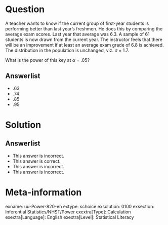 Question
========
  
A teacher wants to know if the current group of first-year students is performing better than last year's freshmen. He does this by comparing the average exam scores. Last year that average was 6.3. A sample of 61 students is now drawn from the current year. The instructor feels that there will be an improvement if at least an average exam grade of 6.8 is achieved. The distribution in the population is unchanged, viz. $\sigma$ = 1.7.

What is the power of this key at $\alpha$ = .05?

  
Answerlist
----------
* .63
* .74
* .85
* .95

Solution
========

Answerlist
----------
* This answer is incorrect.
* This answer is correct.
* This answer is incorrect.
* This answer is incorrect.

Meta-information
================
exname: uu-Power-820-en
extype: schoice
exsolution: 0100
exsection: Inferential Statistics/NHST/Power
exextra[Type]: Calculation
exextra[Language]: English
exextra[Level]: Statistical Literacy